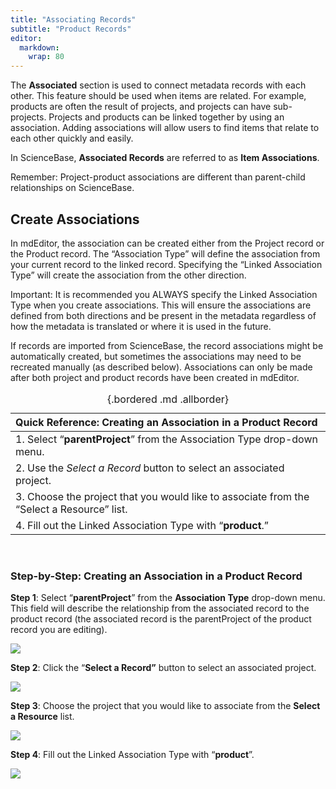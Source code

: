```yaml
---
title: "Associating Records"
subtitle: "Product Records"
editor: 
  markdown: 
    wrap: 80
---
```


The **Associated** section is used to connect metadata records with each other.
This feature should be used when items are related. For example, products are
often the result of projects, and projects can have sub-projects. Projects and
products can be linked together by using an association. Adding associations
will allow users to find items that relate to each other quickly and easily.

::: {.callout-note}
In ScienceBase, **Associated Records** are referred to
as **Item Associations**.
:::

::: {.callout-note}
Remember: Project-product associations are different
than parent-child relationships on ScienceBase.
:::

## Create Associations

In mdEditor, the association can be created either from the Project record or
the Product record. The "Association Type" will define the association from your
current record to the linked record. Specifying the "Linked Association Type"
will create the association from the other direction.

::: {.callout-warning}
Important: It is recommended you ALWAYS specify the Linked Association Type 
when you create associations. This will ensure the associations are defined 
from both directions and be present in the metadata regardless of how the 
metadata is translated or where it is used in the future.
:::

If records are imported from ScienceBase, the record associations might be
automatically created, but sometimes the associations may need to be recreated
manually (as described below). Associations can only be made after both project
and product records have been created in mdEditor.

| Quick Reference: Creating an Association in a Product Record                               |
|:-------------------------------------------------------------------------------|
| 1\. Select "**parentProject**" from the Association Type drop-down menu.                   |
| 2\. Use the *Select a Record* button to select an associated project.                      |
| 3\. Choose the project that you would like to associate from the "Select a Resource" list. |
| 4\. Fill out the Linked Association Type with "**product**."                               |
: {.bordered .md .allborder}   

<br/>

### Step-by-Step: Creating an Association in a Product Record

**Step 1**: Select "**parentProject**" from the **Association Type** drop-down
menu. This field will describe the relationship from the associated record to
the product record (the associated record is the parentProject of the product
record you are editing). 

![](../../assets/product_association_type.png)

**Step 2**: Click the "**Select a Record"** button to select an associated
project. 

![](../../assets/select_a_record_button.png)

**Step 3**: Choose the project that you would like to associate from the
**Select a Resource** list.

![](../../assets/product_association_choose_parent.png)

**Step 4**: Fill out the Linked Association Type with "**product**".

![](../../assets/product_association_linked_record.png)

